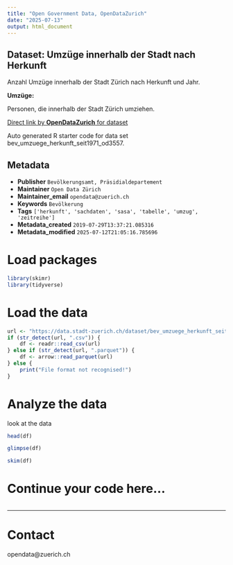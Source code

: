 ```yaml
---
title: "Open Government Data, OpenDataZurich"
date: "2025-07-13"
output: html_document
---
```


## Dataset: Umzüge innerhalb der Stadt nach Herkunft


Anzahl Umzüge innerhalb der Stadt Zürich nach Herkunft und Jahr.


**Umzüge:**

Personen, die innerhalb der Stadt Zürich umziehen.

[]()



[Direct link by **OpenDataZurich** for dataset](https://data.stadt-zuerich.ch/dataset/bev_umzuege_herkunft_seit1971_od3557)

Auto generated R starter code for data set bev_umzuege_herkunft_seit1971_od3557.

## Metadata

- **Publisher** `Bevölkerungsamt, Präsidialdepartement`
- **Maintainer** `Open Data Zürich`
- **Maintainer_email** `opendata@zuerich.ch`
- **Keywords** `Bevölk­erung`
- **Tags** `['herkunft', 'sachdaten', 'sasa', 'tabelle', 'umzug', 'zeitreihe']`
- **Metadata_created** `2019-07-29T13:37:21.085316`
- **Metadata_modified** `2025-07-12T21:05:16.785696`


# Load packages

```r
library(skimr)
library(tidyverse)
```

# Load the data

```r
url <- "https://data.stadt-zuerich.ch/dataset/bev_umzuege_herkunft_seit1971_od3557/download/BEV355OD3557.csv"
if (str_detect(url, ".csv")) {
    df <- readr::read_csv(url)
} else if (str_detect(url, ".parquet")) {
    df <- arrow::read_parquet(url)
} else {
    print("File format not recognised!")
}
```

# Analyze the data

look at the data
```r
head(df)
```

```r
glimpse(df)
```

```r
skim(df)
```

# Continue your code here...

```r

```

------------------------------------------------------------------------

# Contact

opendata@zuerich.ch
